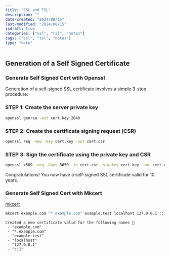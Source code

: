 ```yaml
---
title: "SSL and TSL"
description: ""
date-created: "2024/08/15"
last-modified: "2024/08/15"
isdraft: true
categories: ["ssl", "tsl", "notes"]
tags: ["ssl", "tsl", "notes"]
type: "note"
---
```



## Generation of a Self Signed Certificate

### Generate Self Signed Cert wtih Openssl

Generation of a self-signed SSL certificate involves a simple 3-step procedure:

### STEP 1: Create the server private key

```sh
openssl genrsa -out cert.key 2048
```

### STEP 2: Create the certificate signing request (CSR)

```sh
openssl req -new -key cert.key -out cert.csr
```

### STEP 3: Sign the certificate using the private key and CSR

```sh
openssl x509 -req -days 3650 -in cert.csr -signkey cert.key -out cert.crt
```

Congratulations! You now have a self-signed SSL certificate valid for 10 years.

### Generate Self Signed Cert with Mkcert

[mkcert](https://github.com/FiloSottile/mkcert)

```sh 
mkcert example.com "*.example.com" example.test localhost 127.0.0.1 ::1
```

```
Created a new certificate valid for the following names 📜
 - "example.com"
 - "*.example.com"
 - "example.test"
 - "localhost"
 - "127.0.0.1"
 - "::1"
```